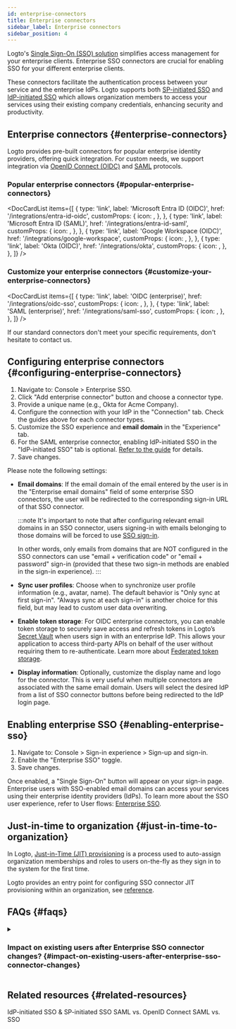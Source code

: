 ```yaml
---
id: enterprise-connectors
title: Enterprise connectors
sidebar_label: Enterprise connectors
sidebar_position: 4
---
```



Logto's [Single Sign-On (SSO) solution](/end-user-flows/enterprise-sso) simplifies access management for your enterprise clients. Enterprise SSO connectors are crucial for enabling SSO for your different enterprise clients.

These connectors facilitate the authentication process between your service and the enterprise IdPs. Logto supports both [SP-initiated SSO](/end-user-flows/enterprise-sso/sp-initiated-sso) and [IdP-initiated SSO](/end-user-flows/enterprise-sso/idp-initiated-sso) which allows organization members to access your services using their existing company credentials, enhancing security and productivity.

## Enterprise connectors \{#enterprise-connectors}

Logto provides pre-built connectors for popular enterprise identity providers, offering quick integration. For custom needs, we support integration via [OpenID Connect (OIDC)](https://auth.wiki/openid-connect) and [SAML](https://auth.wiki/saml) protocols.

### Popular enterprise connectors \{#popular-enterprise-connectors}

<DocCardList
  items={[
    {
      type: 'link',
      label: 'Microsoft Entra ID (OIDC)',
      href: '/integrations/entra-id-oidc',
      customProps: {
        icon: <MicrosoftEntraId />,
      },
    },
    {
      type: 'link',
      label: 'Microsoft Entra ID (SAML)',
      href: '/integrations/entra-id-saml',
      customProps: {
        icon: <MicrosoftEntraId />,
      },
    },
    {
      type: 'link',
      label: 'Google Workspace (OIDC)',
      href: '/integrations/google-workspace',
      customProps: {
        icon: <GoogleWorkspace />,
      },
    },
    {
      type: 'link',
      label: 'Okta (OIDC)',
      href: '/integrations/okta',
      customProps: {
        icon: <Okta />,
      },
    },
  ]}
/>

### Customize your enterprise connectors \{#customize-your-enterprise-connectors}

<DocCardList
  items={[
    {
      type: 'link',
      label: 'OIDC (enterprise)',
      href: '/integrations/oidc-sso',
      customProps: {
        icon: <Oidc />,
      },
    },
    {
      type: 'link',
      label: 'SAML (enterprise)',
      href: '/integrations/saml-sso',
      customProps: {
        icon: <Saml />,
      },
    },
  ]}
/>

If our standard connectors don't meet your specific requirements, don't hesitate to contact us.

## Configuring enterprise connectors \{#configuring-enterprise-connectors}

1. Navigate to: <CloudLink to="/enterprise-sso">Console > Enterprise SSO</CloudLink>.
2. Click "Add enterprise connector" button and choose a connector type.
3. Provide a unique name (e.g., Okta for Acme Company).
4. Configure the connection with your IdP in the "Connection" tab. Check the guides above for each connector types.
5. Customize the SSO experience and **email domain** in the "Experience" tab.
6. For the SAML enterprise connector, enabling IdP-initiated SSO in the "IdP-initiated SSO" tab is optional. [Refer to the guide](/end-user-flows/enterprise-sso/idp-initiated-sso) for details.
7. Save changes.

Please note the following settings:

- **Email domains**: If the email domain of the email entered by the user is in the "Enterprise email domains" field of some enterprise SSO connectors, the user will be redirected to the corresponding sign-in URL of that SSO connector.

  :::note
  It's important to note that after configuring relevant email domains in an SSO connector, users signing-in with emails belonging to those domains will be forced to use [SSO sign-in](/end-user-flows/enterprise-sso).

  In other words, only emails from domains that are NOT configured in the SSO connectors can use "email + verification code" or "email + password" sign-in (provided that these two sign-in methods are enabled in the sign-in experience).
  :::

- **Sync user profiles**: Choose when to synchronize user profile information (e.g., avatar, name). The default behavior is "Only sync at first sign-in". "Always sync at each sign-in" is another choice for this field, but may lead to custom user data overwriting.
- **Enable token storage**: For OIDC enterprise connectors, you can enable token storage to securely save access and refresh tokens in Logto’s [Secret Vault](/secret-vault/README) when users sign in with an enterprise IdP. This allows your application to access third-party APIs on behalf of the user without requiring them to re-authenticate. Learn more about [Federated token storage](/secret-vault/federated-token-set).
- **Display information**: Optionally, customize the display name and logo for the connector. This is very useful when multiple connectors are associated with the same email domain. Users will select the desired IdP from a list of SSO connector buttons before being redirected to the IdP login page.

## Enabling enterprise SSO \{#enabling-enterprise-sso}

1. Navigate to: <CloudLink to="/sign-in-experience/sign-up-and-sign-in">Console > Sign-in experience > Sign-up and sign-in</CloudLink>.
2. Enable the "Enterprise SSO" toggle.
3. Save changes.

Once enabled, a "Single Sign-On" button will appear on your sign-in page. Enterprise users with SSO-enabled email domains can access your services using their enterprise identity providers (IdPs). To learn more about the SSO user experience, refer to User flows: [Enterprise SSO](/end-user-flows/enterprise-sso).

## Just-in-time to organization \{#just-in-time-to-organization}

In Logto, [Just-in-Time (JIT) provisioning](https://auth.wiki/jit-provisioning) is a process used to auto-assign organization memberships and roles to users on-the-fly as they sign in to the system for the first time.

Logto provides an entry point for configuring SSO connector JIT provisioning within an organization, see [reference](/organizations/just-in-time-provisioning).

## FAQs \{#faqs}

<details>
<summary>

### Impact on existing users after Enterprise SSO connector changes? \{#impact-on-existing-users-after-enterprise-sso-connector-changes}

</summary>

- Adding SSO: The SSO identities will be linked to existing accounts if the email matches.
- Removing SSO: Removes SSO identities linked to the account, but retains user accounts, and prompts users to set up alternative verification methods.

</details>

## Related resources \{#related-resources}

<Url href="https://blog.logto.io/idp-vs-sp-initiated-sso">IdP-initiated SSO & SP-initiated SSO</Url>
<Url href="https://blog.logto.io/differences-between-saml-and-oidc">SAML vs. OpenID Connect</Url>
<Url href="https://blog.logto.io/sso-vs-saml">SAML vs. SSO</Url>
